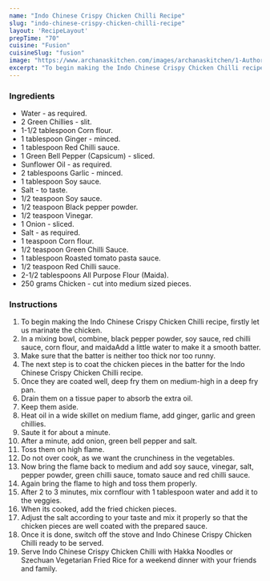 ---
name: "Indo Chinese Crispy Chicken Chilli Recipe"
slug: "indo-chinese-crispy-chicken-chilli-recipe"
layout: 'RecipeLayout'
prepTime: "70"
cuisine: "Fusion"
cuisineSlug: "fusion"
image: "https://www.archanaskitchen.com/images/archanaskitchen/1-Author/Pooja_Thakur/chicken_chilli_1600.jpg"
excerpt: "To begin making the Indo Chinese Crispy Chicken Chilli recipe, firstly let us marinate the chicken"
---

### Ingredients

- Water - as required.
- 2 Green Chillies - slit.
- 1-1/2 tablespoon Corn flour.
- 1 tablespoon Ginger - minced.
- 1 tablespoon Red Chilli sauce.
- 1 Green Bell Pepper (Capsicum) - sliced.
- Sunflower Oil - as required.
- 2 tablespoons Garlic - minced.
- 1 tablespoon Soy sauce.
- Salt - to taste.
- 1/2 teaspoon Soy sauce.
- 1/2 teaspoon Black pepper powder.
- 1/2 teaspoon Vinegar.
- 1 Onion - sliced.
- Salt - as required.
- 1 teaspoon Corn flour.
- 1/2 teaspoon Green Chilli Sauce.
- 1 tablespoon Roasted tomato pasta sauce.
- 1/2 teaspoon Red Chilli sauce.
- 2-1/2 tablespoons All Purpose Flour (Maida).
- 250 grams Chicken - cut into medium sized pieces.

### Instructions

1. To begin making the Indo Chinese Crispy Chicken Chilli recipe, firstly let us marinate the chicken.
1. In a mixing bowl, combine, black pepper powder, soy sauce, red chilli sauce, corn flour, and maidaAdd a little water to make it a smooth batter.
1. Make sure that the batter is neither too thick nor too runny.
1. The next step is to coat the chicken pieces in the batter for the Indo Chinese Crispy Chicken Chilli recipe.
1. Once they are coated well, deep fry them on medium-high  in a deep fry pan.
1. Drain them on a tissue paper to absorb the extra oil.
1. Keep them aside.
1. Heat oil in a wide skillet on medium flame, add ginger, garlic and green chillies.
1. Saute it for about a minute.
1. After a minute, add onion, green bell pepper and salt.
1. Toss them on high flame.
1. Do not over cook, as we want the crunchiness in the vegetables.
1. Now bring the flame back to medium and add soy sauce, vinegar, salt, pepper powder, green chilli sauce, tomato sauce and red chilli sauce.
1. Again bring the flame to high and toss them properly.
1. After 2 to 3 minutes, mix cornflour with 1 tablespoon water and add it to the veggies.
1. When its cooked, add the fried chicken pieces.
1. Adjust the salt according to your taste and mix it properly so that the chicken pieces are well coated with the prepared sauce.
1. Once it is done, switch off the stove and Indo Chinese Crispy Chicken Chilli ready to be served.
1. Serve Indo Chinese Crispy Chicken Chilli with Hakka Noodles or Szechuan Vegetarian Fried Rice for a weekend dinner with your friends and family.
